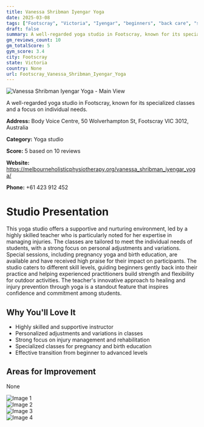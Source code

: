 ```yaml
---
title: Vanessa Shribman Iyengar Yoga
date: 2025-03-08
tags: ["Footscray", "Victoria", "Iyengar", "beginners", "back care", "supportive atmosphere", "individual focus", "Footscray"]  
draft: false
summary: A well-regarded yoga studio in Footscray, known for its specialized classes and a focus on individual needs.
gm_reviews_count: 10
gm_totalScore: 5
gym_score: 3.4
city: Footscray
state: Victoria
country: None
url: Footscray_Vanessa_Shribman_Iyengar_Yoga
---
```


<div className="aspect-[16/9] relative my-8">
  <img 
    src="https://lh5.googleusercontent.com/p/AF1QipN3Hd2KogUg3LtMWGoqxRamRzr4hgZ9qon-qI-6=w1920-h1080-k-no"
    alt="Vanessa Shribman Iyengar Yoga - Main View"
    className="object-cover absolute inset-0 w-full h-full rounded-lg"
  />
</div>

A well-regarded yoga studio in Footscray, known for its specialized classes and a focus on individual needs.

**Address:** Body Voice Centre, 50 Wolverhampton St, Footscray VIC 3012, Australia

**Category:** Yoga studio

**Score:** 5 based on 10 reviews

**Website:** https://melbourneholisticphysiotherapy.org/vanessa_shribman_iyengar_yoga/

**Phone:** +61 423 912 452

# Studio Presentation

This yoga studio offers a supportive and nurturing environment, led by a highly skilled teacher who is particularly noted for her expertise in managing injuries. The classes are tailored to meet the individual needs of students, with a strong focus on personal adjustments and variations. Special sessions, including pregnancy yoga and birth education, are available and have received high praise for their impact on participants. The studio caters to different skill levels, guiding beginners gently back into their practice and helping experienced practitioners build strength and flexibility for outdoor activities. The teacher's innovative approach to healing and injury prevention through yoga is a standout feature that inspires confidence and commitment among students.



## Why You'll Love It

- Highly skilled and supportive instructor
- Personalized adjustments and variations in classes
- Strong focus on injury management and rehabilitation
- Specialized classes for pregnancy and birth education
- Effective transition from beginner to advanced levels

## Areas for Improvement

None

<div className="grid grid-cols-1 xl:grid-cols-2 gap-4 my-8">
<div className="aspect-[4/3] relative"><img src="https://lh5.googleusercontent.com/p/AF1QipP4mO79pEk_CHVnVO-jrRX_TJfMSInfzDl18X-1=w1920-h1080-k-no" alt="Image 1" className="object-cover absolute inset-0 w-full h-full rounded-lg" /></div>
<div className="aspect-[4/3] relative"><img src="https://lh5.googleusercontent.com/p/AF1QipNTYv_qQiJOcj6sIQ1PAo_WgemyHcADPSLtVBCA=w1920-h1080-k-no" alt="Image 2" className="object-cover absolute inset-0 w-full h-full rounded-lg" /></div>
<div className="aspect-[4/3] relative"><img src="https://lh5.googleusercontent.com/p/AF1QipOd-yVviaxPeQ4GlN7vtjP1vixwd_9kGCdxXjTo=w1920-h1080-k-no" alt="Image 3" className="object-cover absolute inset-0 w-full h-full rounded-lg" /></div>
<div className="aspect-[4/3] relative"><img src="https://lh5.googleusercontent.com/p/AF1QipOfOeBzXbsn7OEsk3_K25ncmF7rbB_bXv9zlc-C=w1920-h1080-k-no" alt="Image 4" className="object-cover absolute inset-0 w-full h-full rounded-lg" /></div>
</div>